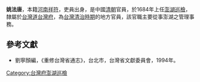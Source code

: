 '''姚法唐'''，本籍[[河南|河南]][[祥符县|祥符]]，吏員出身，是中國[[清朝|清朝]]官員，於1684年上任[[澎湖|澎湖]][[巡檢|巡檢]]，隸屬於[[台灣道|台灣道]][[台灣府|台灣府]]，為[[台灣清治時期|台灣清治時期]]的地方官員，該官職主要從事澎湖之管理事務。
{{start box}}
{{s-before|—}}
{{s-title|[[臺灣府臺灣縣澎湖巡檢|臺灣府澎湖巡檢]]|1684年上任}}
{{s-after|[[朱縉|朱縉]]}}
{{end box}}

==參考文獻==
*劉寧顏編，《重修台灣省通志》，台北市，台灣省文獻委員會，1994年。
{{清朝人物小作品}}

[[Category:台灣府澎湖巡檢|Category:台灣府澎湖巡檢]]